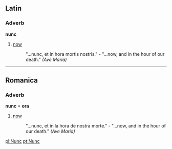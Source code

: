 ==Latin==
===Adverb===
'''nunc'''

# [[now]]
#: "...nunc, et in hora mortis nostris." - "...now, and in the hour of our death." ''(Ave Maria)''

----
==Romanica==
===Adverb===
'''nunc''' = '''ora'''

# [[now]]
#: "...nunc, et in la hora de nostra morte." - "...now, and in the hour of our death." ''(Ave Maria)''

[[pl:Nunc]]
[[pt:Nunc]]